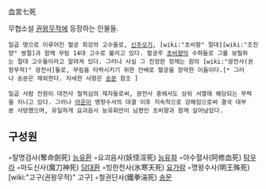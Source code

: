 血宮七死

무협소설 [[권왕무적]]에 등장하는 인물들.

 일곱 명으로 이루어진 혈궁 최강의 고수들로, [[신주오기]], [wiki:"초비향" 절대][wiki:"조진양" 쌍절]과 함께 무림 14대 고수로 불리고 있다. 혈궁주 [[초비향]]의 수하들로 그를 보필하는 절대 고수들이라고 알려져 있다. 그러나 사실 그 진정한 정체는 원의 [wiki:"광전사(권왕무적)" 광전사]들로, 무림을 타락시키기 위한 안배로 혈궁을 장악한 이들이다.[* 그러나 송문은 제외한다. 자세한 사항은 [[송문]] 참조 ]  

 일곱 사람 전원이 대전사 철적심의 제자들로써, 광전사 중에서도 상위 서열에 해당되는 무력을 지니고 있다. 그러나 [[아운]]이 명왕수사의 대결 이후 지속적으로 강해짐으로써 결국 대부분 사망했으며, 유일하게 요괴음사 능유화만이 남편인 초비향과 함께 살아남았다.

== 구성원 ==
◦탈명검사(奪命劍死) [[능유환]]
◦요괴음사(妖怪淫死) [[능유화]]
◦아수혈사(阿修血死) [[탐우라]]
◦마도신사(魔刀神死) [[담대환]]
◦빙한천사(氷寒天死) [[요가람]]
◦명왕수사(明王殊死) [wiki:"고구(권왕무적)" 고구]
◦철권단사(鐵拳湍死) [[송문]]
